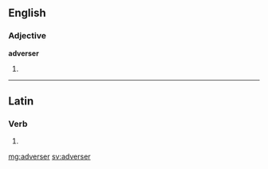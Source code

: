 ==English==

===Adjective===
'''adverser'''

# {{en-comparative of|adverse}}

----

==Latin==

===Verb===
{{la-verb-form|adverser}}

# {{conjugation of|adversor|adversor|1|s|pres|act|sub|lang=la}}

[[mg:adverser]]
[[sv:adverser]]